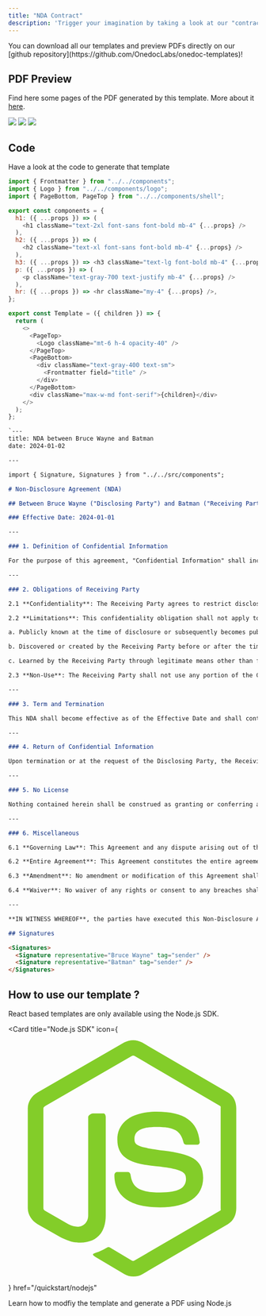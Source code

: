 ```yaml
---
title: "NDA Contract"
description: 'Trigger your imagination by taking a look at our "contract" templates.'
---
```


<Tip>
  You can download all our templates and preview PDFs directly on our [github
  repository](https://github.com/OnedocLabs/onedoc-templates)!
</Tip>

## PDF Preview

Find here some pages of the PDF generated by this template. More about it [here](https://github.com/OnedocLabs/onedoc-templates).

<CardGroup cols={3}>
<Card>
<Frame caption="Page 1">
  <img src="/images/nda/content-1.png" />
</Frame>
</Card>

<Card>
  <Frame caption="Page 2">
    <img src="/images/nda/content-2.png" />
  </Frame>
</Card>

<Card>
  <Frame caption="Page 3">
    <img src="/images/nda/content-3.png" />
  </Frame>
</Card>

</CardGroup>

## Code

Have a look at the code to generate that template

<CardGroup cols={1}>
<Card title="NDA Contract Code">
<CodeGroup>

```javascript index_react.js
import { Frontmatter } from "../../components";
import { Logo } from "../../components/logo";
import { PageBottom, PageTop } from "../../components/shell";

export const components = {
  h1: ({ ...props }) => (
    <h1 className="text-2xl font-sans font-bold mb-4" {...props} />
  ),
  h2: ({ ...props }) => (
    <h2 className="text-xl font-sans font-bold mb-4" {...props} />
  ),
  h3: ({ ...props }) => <h3 className="text-lg font-bold mb-4" {...props} />,
  p: ({ ...props }) => (
    <p className="text-gray-700 text-justify mb-4" {...props} />
  ),
  hr: ({ ...props }) => <hr className="my-4" {...props} />,
};

export const Template = ({ children }) => {
  return (
    <>
      <PageTop>
        <Logo className="mt-6 h-4 opacity-40" />
      </PageTop>
      <PageBottom>
        <div className="text-gray-400 text-sm">
          <Frontmatter field="title" />
        </div>
      </PageBottom>
      <div className="max-w-md font-serif">{children}</div>
    </>
  );
};
```

```markdown index_markdown.mdx
`---
title: NDA between Bruce Wayne and Batman
date: 2024-01-02

---

import { Signature, Signatures } from "../../src/components";

# Non-Disclosure Agreement (NDA)

## Between Bruce Wayne ("Disclosing Party") and Batman ("Receiving Party")

### Effective Date: 2024-01-01

---

### 1. Definition of Confidential Information

For the purpose of this agreement, "Confidential Information" shall include but is not limited to all information or material that has or could have commercial value or other utility in the business in which Disclosing Party is engaged. This includes, without limitation, business plans, strategies, client information, technical data, proprietary information, trade secrets, specifications, formulations, prototypes, sketches, models, drawings, procurement requirements, engineering information, hardware, software, and marketing plans.

---

### 2. Obligations of Receiving Party

2.1 **Confidentiality**: The Receiving Party agrees to restrict disclosure of the Confidential Information to employees, consultants, or third parties as necessary and only for the disclosed purpose. The Receiving Party shall protect the secrecy of the Confidential Information with the same degree of care as it uses to protect its own confidential information, but in no case less than reasonable care.

2.2 **Limitations**: This confidentiality obligation shall not apply to information which is:

a. Publicly known at the time of disclosure or subsequently becomes publicly known through no fault of the Receiving Party;

b. Discovered or created by the Receiving Party before or after the time of disclosure independently of any information disclosed by the Disclosing Party;

c. Learned by the Receiving Party through legitimate means other than from the Disclosing Party or Disclosing Party's representatives;

2.3 **Non-Use**: The Receiving Party shall not use any portion of the Confidential Information for any purpose other than the purpose expressly set forth in this Agreement.

---

### 3. Term and Termination

This NDA shall become effective as of the Effective Date and shall continue in effect for a period of 5 years unless terminated earlier by either party upon 30 days' written notice. Upon termination of this Agreement, the Receiving Party shall cease all use of Confidential Information and shall return or destroy, as directed by the Disclosing Party, all materials embodying Confidential Information.

---

### 4. Return of Confidential Information

Upon termination or at the request of the Disclosing Party, the Receiving Party shall promptly return or destroy all copies of the Confidential Information in its possession, as instructed by the Disclosing Party, and certify in writing to the Disclosing Party that such return or destruction has been completed.

---

### 5. No License

Nothing contained herein shall be construed as granting or conferring any rights by license or otherwise, expressly or implicitly, in any Confidential Information or any patents or other intellectual property protecting or relating to the Confidential Information.

---

### 6. Miscellaneous

6.1 **Governing Law**: This Agreement and any dispute arising out of the subject matter of this Agreement shall be governed by and construed in accordance with the laws of the State of Gotham, without regard to its conflict of laws principles.

6.2 **Entire Agreement**: This Agreement constitutes the entire agreement between the parties with respect to its subject matter and supersedes all prior and contemporaneous agreements or understandings, both written and oral, between the parties regarding its subject matter.

6.3 **Amendment**: No amendment or modification of this Agreement shall be effective unless it is in writing and signed by both parties.

6.4 **Waiver**: No waiver of any rights or consent to any breaches shall constitute a waiver of any other rights or consent to any other breach.

---

**IN WITNESS WHEREOF**, the parties have executed this Non-Disclosure Agreement as of the Effective Date first above written.

## Signatures

<Signatures>
  <Signature representative="Bruce Wayne" tag="sender" />
  <Signature representative="Batman" tag="sender" />
</Signatures>
```

</CodeGroup>
</Card>
</CardGroup>

## How to use our template ?

React based templates are only available using the Node.js SDK.

<Card
  title="Node.js SDK"
  icon={
    <svg viewBox="0 0 128 128">
      <path
        fill="#83CD29"
        d="M112.771 30.334L68.674 4.729c-2.781-1.584-6.402-1.584-9.205 0L14.901 30.334C12.031 31.985 10 35.088 10 38.407v51.142c0 3.319 2.084 6.423 4.954 8.083l11.775 6.688c5.628 2.772 7.617 2.772 10.178 2.772 8.333 0 13.093-5.039 13.093-13.828v-50.49c0-.713-.371-1.774-1.071-1.774h-5.623C42.594 41 41 42.061 41 42.773v50.49c0 3.896-3.524 7.773-10.11 4.48L18.723 90.73c-.424-.23-.723-.693-.723-1.181V38.407c0-.482.555-.966.982-1.213l44.424-25.561c.415-.235 1.025-.235 1.439 0l43.882 25.555c.42.253.272.722.272 1.219v51.142c0 .488.183.963-.232 1.198l-44.086 25.576c-.378.227-.847.227-1.261 0l-11.307-6.749c-.341-.198-.746-.269-1.073-.086-3.146 1.783-3.726 2.02-6.677 3.043-.726.253-1.797.692.41 1.929l14.798 8.754a9.294 9.294 0 004.647 1.246c1.642 0 3.25-.426 4.667-1.246l43.885-25.582c2.87-1.672 4.23-4.764 4.23-8.083V38.407c0-3.319-1.36-6.414-4.229-8.073zM77.91 81.445c-11.726 0-14.309-3.235-15.17-9.066-.1-.628-.633-1.379-1.272-1.379h-5.731c-.709 0-1.279.86-1.279 1.566 0 7.466 4.059 16.512 23.453 16.512 14.039 0 22.088-5.455 22.088-15.109 0-9.572-6.467-12.084-20.082-13.886-13.762-1.819-15.16-2.738-15.16-5.962 0-2.658 1.184-6.203 11.374-6.203 9.105 0 12.461 1.954 13.842 8.091.118.577.645.991 1.24.991h5.754c.354 0 .692-.143.94-.396.24-.272.367-.613.335-.979-.891-10.568-7.912-15.493-22.112-15.493-12.631 0-20.166 5.334-20.166 14.275 0 9.698 7.497 12.378 19.622 13.577 14.505 1.422 15.633 3.542 15.633 6.395 0 4.955-3.978 7.066-13.309 7.066z"
      ></path>
    </svg>
  }
  href="/quickstart/nodejs"
>
  Learn how to modfiy the template and generate a PDF using Node.js
</Card>

